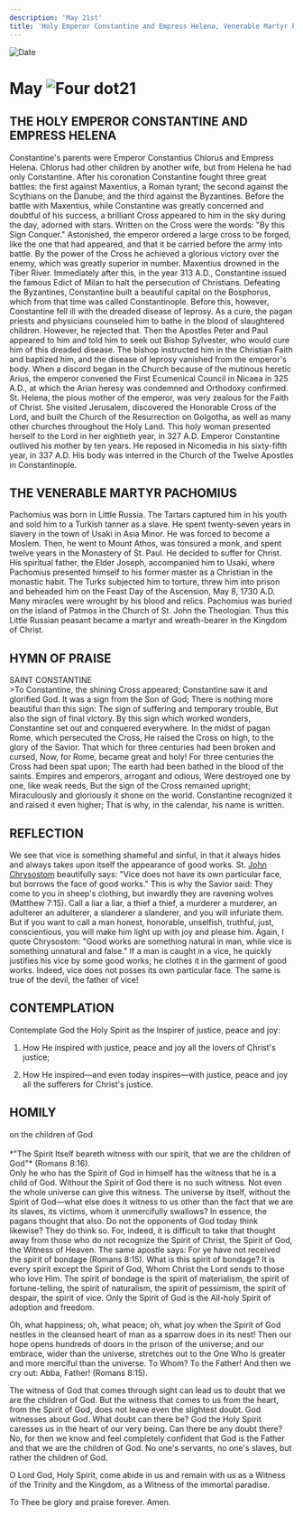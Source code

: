 ```yaml
---
description: 'May 21st'
title: 'Holy Emperor Constantine and Empress Helena, Venerable Martyr Pachomius'
---
```


<CustomPaginator />
<RunningHead />

<Image src="/title-imprint.png" height={68} width={50} alt="Date" className="title-imprint"/>

# <div id="date">May <Image className="four-dot" src="/four-dot.png" height={15} width={15} alt="Four dot" />21</div>

## THE HOLY EMPEROR CONSTANTINE AND EMPRESS HELENA

Constantine's parents were Emperor Constantius Chlorus and Empress Helena. Chlorus had other children by another wife, but from Helena he had only Constantine. After his coronation Constantine fought three great battles: the first against Maxentius, a Roman tyrant; the second against the Scythians on the Danube; and the third against the Byzantines. Before the battle with Maxentius, while Constantine was greatly concerned and doubtful of his success, a brilliant Cross appeared to him in the sky during the day, adorned with stars. Written on the Cross were the words: "By this Sign Conquer." Astonished, the emperor ordered a large cross to be forged, like the one that had appeared, and that it be carried before the army into battle. By the power of the Cross he achieved a glorious victory over the enemy, which was greatly superior in number. Maxentius drowned in the Tiber River. Immediately after this, in the year 313 A.D., Constantine issued the famous Edict of Milan to halt the persecution of Christians. Defeating the Byzantines, Constantine built a beautiful capital on the Bosphorus, which from that time was called Constantinople. Before this, however, Constantine fell ill with the dreaded disease of leprosy. As a cure, the pagan priests and physicians counseled him to bathe in the blood of slaughtered children. However, he rejected that. Then the Apostles Peter and Paul appeared to him and told him to seek out Bishop Sylvester, who would cure him of this dreaded disease. The bishop instructed him in the Christian Faith and baptized him, and the disease of leprosy vanished from the emperor's body. When a discord began in the Church because of the mutinous heretic Arius, the emperor convened the First Ecumenical Council in Nicaea in 325 A.D., at which the Arian heresy was condemned and Orthodoxy confirmed. St. Helena, the pious mother of the emperor, was very zealous for the Faith of Christ. She visited Jerusalem, discovered the Honorable Cross of the Lord, and built the Church of the Resurrection on Golgotha, as well as many other churches throughout the Holy Land. This holy woman presented herself to the Lord in her eightieth year, in 327 A.D. Emperor Constantine outlived his mother by ten years. He reposed in Nicomedia in his sixty-fifth year, in 337 A.D. His body was interred in the Church of the Twelve Apostles in Constantinople.

## THE VENERABLE MARTYR PACHOMIUS

Pachomius was born in Little Russia. The Tartars captured him in his youth and sold him to a Turkish tanner as a slave. He spent twenty-seven years in slavery in the town of Usaki in Asia Minor. He was forced to become a Moslem. Then, he went to Mount Athos, was tonsured a monk, and spent twelve years in the Monastery of St. Paul. He decided to suffer for Christ. His spiritual father, the Elder Joseph, accompanied him to Usaki, where Pachomius presented himself to his former master as a Christian in the monastic habit. The Turks subjected him to torture, threw him into prison and beheaded him on the Feast Day of the Ascension, May 8, 1730 A.D. Many miracles were wrought by his blood and relics. Pachomius was buried on the island of Patmos in the Church of St. John the Theologian. Thus this Little Russian peasant became a martyr and wreath-bearer in the Kingdom of Christ.


## HYMN OF PRAISE
<div style={{textAlign:'center', color:'crimson', fontWeight:'bold'}}>
SAINT CONSTANTINE
</div>
>To Constantine, the shining Cross appeared;  
Constantine saw it and glorified God.  
It was a sign from the Son of God;  
There is nothing more beautiful than this sign:  
The sign of suffering and temporary trouble,  
But also the sign of final victory.  
By this sign which worked wonders,  
Constantine set out and conquered everywhere.  
In the midst of pagan Rome, which persecuted the Cross,  
He raised the Cross on high, to the glory of the Savior.  
That which for three centuries had been broken and cursed,  
Now, for Rome, became great and holy!  
For three centuries the Cross had been spat upon;  
The earth had been bathed in the blood of the saints.  
Empires and emperors, arrogant and odious,  
Were destroyed one by one, like weak reeds,  
But the sign of the Cross remained upright;  
Miraculously and gloriously it shone on the world.  
Constantine recognized it and raised it even higher;  
That is why, in the calendar, his name is written.  


## REFLECTION

We see that vice is something shameful and sinful, in that it always hides and always takes upon itself the appearance of good works. St. [John Chrysostom](/november/13th) beautifully says: "Vice does not have its own particular face, but borrows the face of good works." This is why the Savior said: They come to you in sheep's clothing, but inwardly they are ravening wolves (Matthew 7:15). Call a liar a liar, a thief a thief, a murderer a murderer, an adulterer an adulterer, a slanderer a slanderer, and you will infuriate them. But if you want to call a man honest, honorable, unselfish, truthful, just, conscientious, you will make him light up with joy and please him. Again, I quote Chrysostom: "Good works are something natural in man, while vice is something unnatural and false." If a man is caught in a vice, he quickly justifies his vice by some good works; he clothes it in the garment of good works. Indeed, vice does not posses its own particular face. The same is true of the devil, the father of vice!


## CONTEMPLATION

Contemplate God the Holy Spirit as the Inspirer of justice, peace and joy:

1. How He inspired with justice, peace and joy all the lovers of Christ's justice;

2. How He inspired—and even today inspires—with justice, peace and joy all the sufferers for Christ's justice.


## HOMILY
<div style={{textAlign:'center', color:'crimson', fontWeight:'bold'}}>
on the children of God
</div><br />
<div style={{textAlign:'right'}}>
*"The Spirit Itself beareth witness with our spirit, that we are the children of God"* (Romans 8:16).
</div>
Only he who has the Spirit of God in himself has the witness that he is a child of God. Without the Spirit of God there is no such witness. Not even the whole universe can give this witness. The universe by itself, without the Spirit of God—what else does it witness to us other than the fact that we are its slaves, its victims, whom it unmercifully swallows? In essence, the pagans thought that also. Do not the opponents of God today think likewise? They do think so. For, indeed, it is difficult to take that thought away from those who do not recognize the Spirit of Christ, the Spirit of God, the Witness of Heaven. The same apostle says: For ye have not received the spirit of bondage (Romans 8:15). What is this spirit of bondage? It is every spirit except the Spirit of God, Whom Christ the Lord sends to those who love Him. The spirit of bondage is the spirit of materialism, the spirit of fortune-telling, the spirit of naturalism, the spirit of pessimism, the spirit of despair, the spirit of vice. Only the Spirit of God is the All-holy Spirit of adoption and freedom.

Oh, what happiness; oh, what peace; oh, what joy when the Spirit of God nestles in the cleansed heart of man as a sparrow does in its nest! Then our hope opens hundreds of doors in the prison of the universe; and our embrace, wider than the universe, stretches out to the One Who is greater and more merciful than the universe. To Whom? To the Father! And then we cry out: Abba, Father! (Romans 8:15).

The witness of God that comes through sight can lead us to doubt that we are the children of God. But the witness that comes to us from the heart, from the Spirit of God, does not leave even the slightest doubt. God witnesses about God. What doubt can there be? God the Holy Spirit caresses us in the heart of our very being. Can there be any doubt there? No, for then we know and feel completely confident that God is the Father and that we are the children of God. No one's servants, no one's slaves, but rather the children of God.

O Lord God, Holy Spirit, come abide in us and remain with us as a Witness of the Trinity and the Kingdom, as a Witness of the immortal paradise.

To Thee be glory and praise forever. Amen.
